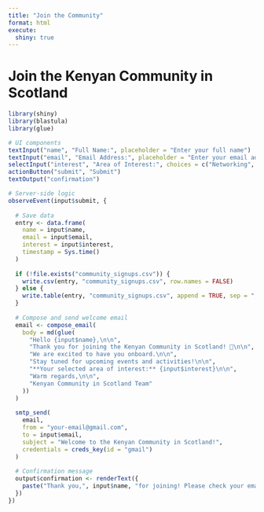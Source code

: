 ```yaml
---
title: "Join the Community"
format: html
execute:
  shiny: true
---
```


# Join the Kenyan Community in Scotland

::: {.cell}
```r
library(shiny)
library(blastula)
library(glue)

# UI components
textInput("name", "Full Name:", placeholder = "Enter your full name")
textInput("email", "Email Address:", placeholder = "Enter your email address")
selectInput("interest", "Area of Interest:", choices = c("Networking", "Volunteering", "Events", "Sponsorship"))
actionButton("submit", "Submit")
textOutput("confirmation")

# Server-side logic
observeEvent(input$submit, {
  
  # Save data
  entry <- data.frame(
    name = input$name,
    email = input$email,
    interest = input$interest,
    timestamp = Sys.time()
  )
  
  if (!file.exists("community_signups.csv")) {
    write.csv(entry, "community_signups.csv", row.names = FALSE)
  } else {
    write.table(entry, "community_signups.csv", append = TRUE, sep = ",", col.names = FALSE, row.names = FALSE)
  }
  
  # Compose and send welcome email
  email <- compose_email(
    body = md(glue(
      "Hello {input$name},\n\n",
      "Thank you for joining the Kenyan Community in Scotland! 🎉\n\n",
      "We are excited to have you onboard.\n\n",
      "Stay tuned for upcoming events and activities!\n\n",
      "**Your selected area of interest:** {input$interest}\n\n",
      "Warm regards,\n\n",
      "Kenyan Community in Scotland Team"
    ))
  )
  
  smtp_send(
    email,
    from = "your-email@gmail.com",
    to = input$email,
    subject = "Welcome to the Kenyan Community in Scotland!",
    credentials = creds_key(id = "gmail")
  )
  
  # Confirmation message
  output$confirmation <- renderText({
    paste("Thank you,", input$name, "for joining! Please check your email. 📧")
  })
})
```
:::
